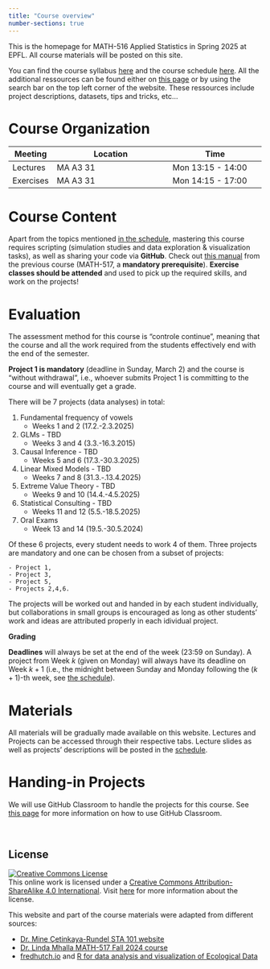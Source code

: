 ```yaml
---
title: "Course overview"
number-sections: true
---
```


This is the homepage for MATH-516 Applied Statistics in Spring 2025 at EPFL. All course materials will be posted on this site.

You can find the course syllabus [here](/course-syllabus.qmd) and the course schedule [here](/). All the additional ressources can be found either on [this page](https://math-516-517-main.github.io/math_517_website/resources/resources.html) or by using the search bar on the top left corner of the website. These ressources include project descriptions, datasets, tips and tricks, etc...




# Course Organization

| Meeting   | Location                       | Time                     |
|-----------|--------------------------------|--------------------------|
| Lectures  | MA A3 31                       | Mon 13:15 - 14:00        |
| Exercises | MA A3 31                       | Mon 14:15 - 17:00        |



# Course Content

Apart from the topics mentioned [in the schedule](index.qmd), mastering this course requires scripting (simulation studies and data exploration & visualization tasks), as well as sharing your code via **GitHub**. Check out [this manual](https://math-516-517-main.github.io/math_517_website/resources/tutorials/github.html) from the previous course (MATH-517, a **mandatory prerequisite**). **Exercise classes should be attended** and used to pick up the required skills, and work on the projects!

# Evaluation

The assessment method for this course is "controle continue", meaning that the course and all the work required from the students effectively end with the end of the semester. 

**Project 1 is mandatory** (deadline in Sunday, March 2) and the course is "without withdrawal", i.e., whoever submits Project 1 is committing to the course and will eventually get a grade.

There will be 7 projects (data analyses) in total:

1.  Fundamental frequency of vowels
    - Weeks 1 and 2 (17.2.-2.3.2025)
2.  GLMs - TBD
    - Weeks 3 and 4 (3.3.-16.3.2015)
3.  Causal Inference - TBD
    - Weeks 5 and 6 (17.3.-30.3.2025)
4.  Linear Mixed Models - TBD
    - Weeks 7 and 8 (31.3.-.13.4.2025)
5.  Extreme Value Theory - TBD
    - Weeks 9 and 10 (14.4.-4.5.2025)
6.  Statistical Consulting - TBD
    - Weeks 11 and 12 (5.5.-18.5.2025)
7.  Oral Exams
    - Week 13 and 14 (19.5.-30.5.2024)

Of these 6 projects, every student needs to work 4 of them. Three projects are mandatory and one can be chosen from a subset of projects: 

    - Project 1,
    - Project 3,
    - Project 5,
    - Projects 2,4,6.

The projects will be worked out and handed in by each student
individually, but collaborations in small groups is encouraged as long
as other students’ work and ideas are attributed properly in each
idividual project.

**Grading** 
<!-- will be done on a rough scale. For example the assignments will be mostly graded on a binary basis, you either receive full 5 % or nothing. Similarly the projects will be graded in 5 % increments. Notice that 5 % corresponds to 0.25 increment on the 1-6 scale used at EPFL. As a result, skipping an assignment will irrevocably reduce your final grade. On the other hand, the assignments will be short and simple, and serious attempts to solve them should resolve in the full mark. Similarly for the projects, with one exception: 10 % of the final project will be awarded for value added (original data analysis, simulation study answering a previously unclear question, etc.). -->

**Deadlines** will always be set at the end of the week (23:59 on Sunday). A project from Week $k$ (given on Monday) will always have its deadline on Week $k+1$ (i.e., the midnight between Sunday and Monday following the $(k+1)$-th week, see [the schedule](index.qmd)).


# Materials

All materials will be gradually made available on this website. Lectures and Projects can be accessed through their respective tabs. Lecture slides as well as projects' descriptions will be posted in the [schedule](index.qmd).


# Handing-in Projects

We will use GitHub Classroom to handle the projects for this course. See [this page](https://math-516-517-main.github.io/math_517_website/resources/tutorials/github_classroom.html) for more information on how to use GitHub Classroom.


<br>

## **License**

[![Creative Commons License](https://licensebuttons.net/l/by-sa/4.0/88x31.png){alt="Creative Commons License"}](https://creativecommons.org/licenses/by-sa/4.0/)\
This online work is licensed under a [Creative Commons Attribution-ShareAlike 4.0 International](https://creativecommons.org/licenses/by-sa/4.0/). Visit [here](https://github.com/dukestatsciintrods/blob/master/LICENSE.md) for more information about the license.

This website and part of the course materials were adapted from different sources:

- [Dr. Mine Çetinkaya-Rundel STA 101 website](https://sta101-f23.github.io/course-overview.html)
- [Dr. Linda Mhalla MATH-517 Fall 2024 course](https://math-516-517-main.github.io/math_517_website/)
- [fredhutch.io](https://fredhutchio.github.io/r_intro/) and [R for data analysis and visualization of Ecological Data](https://datacarpentry.org/R-ecology-lesson/instructor/aio.html)

